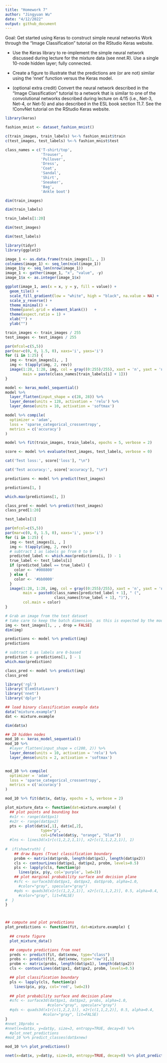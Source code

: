 ```yaml
---
title: "Homework 7"
author: "Jingyuan Wu"
date: "4/12/2022"
output: github_document
---
```


Goal: Get started using Keras to construct simple neural networks
Work through the "Image Classification" tutorial on the RStudio Keras website.

- Use the Keras library to re-implement the simple neural network discussed during lecture for the mixture data (see nnet.R). Use a single 10-node hidden layer; fully connected.

- Create a figure to illustrate that the predictions are (or are not) similar using the 'nnet' function versus the Keras model.

- (optional extra credit) Convert the neural network described in the "Image Classification" tutorial to a network that is similar to one of the convolutional networks described during lecture on 4/15 (i.e., Net-3, Net-4, or Net-5) and also described in the ESL book section 11.7. See the !ConvNet tutorial on the RStudio Keras website.

```r
library(keras)
```

```r
fashion_mnist <- dataset_fashion_mnist()

c(train_images, train_labels) %<-% fashion_mnist$train
c(test_images, test_labels) %<-% fashion_mnist$test
```

```r
class_names = c('T-shirt/top',
                'Trouser',
                'Pullover',
                'Dress',
                'Coat', 
                'Sandal',
                'Shirt',
                'Sneaker',
                'Bag',
                'Ankle boot')
```

```r
dim(train_images)
```

```r
dim(train_labels)
```

```r
train_labels[1:20]
```

```r
dim(test_images)
```

```r
dim(test_labels)
```

```r
library(tidyr)
library(ggplot2)

image_1 <- as.data.frame(train_images[1, , ])
colnames(image_1) <- seq_len(ncol(image_1))
image_1$y <- seq_len(nrow(image_1))
image_1 <- gather(image_1, "x", "value", -y)
image_1$x <- as.integer(image_1$x)

ggplot(image_1, aes(x = x, y = y, fill = value)) +
  geom_tile() +
  scale_fill_gradient(low = "white", high = "black", na.value = NA) +
  scale_y_reverse() +
  theme_minimal() +
  theme(panel.grid = element_blank())   +
  theme(aspect.ratio = 1) +
  xlab("") +
  ylab("")
```

```r
train_images <- train_images / 255
test_images <- test_images / 255
```

```r
par(mfcol=c(5,5))
par(mar=c(0, 0, 1.5, 0), xaxs='i', yaxs='i')
for (i in 1:25) { 
  img <- train_images[i, , ]
  img <- t(apply(img, 2, rev)) 
  image(1:28, 1:28, img, col = gray((0:255)/255), xaxt = 'n', yaxt = 'n',
        main = paste(class_names[train_labels[i] + 1]))
}
```

```r
model <- keras_model_sequential()
model %>%
  layer_flatten(input_shape = c(28, 28)) %>%
  layer_dense(units = 128, activation = 'relu') %>%
  layer_dense(units = 10, activation = 'softmax')
```

```r
model %>% compile(
  optimizer = 'adam', 
  loss = 'sparse_categorical_crossentropy',
  metrics = c('accuracy')
)
```


```r
model %>% fit(train_images, train_labels, epochs = 5, verbose = 2)
```

```r
score <- model %>% evaluate(test_images, test_labels, verbose = 0)

cat('Test loss:', score['loss'], "\n")
```

```r
cat('Test accuracy:', score['accuracy'], "\n")
```

```r
predictions <- model %>% predict(test_images)
```

```r
predictions[1, ]
```

```r
which.max(predictions[1, ])
```

```r
class_pred <- model %>% predict(test_images)
class_pred[1:20]
```

```r
test_labels[1]
```

```r
par(mfcol=c(5,5))
par(mar=c(0, 0, 1.5, 0), xaxs='i', yaxs='i')
for (i in 1:25) { 
  img <- test_images[i, , ]
  img <- t(apply(img, 2, rev)) 
  # subtract 1 as labels go from 0 to 9
  predicted_label <- which.max(predictions[i, ]) - 1
  true_label <- test_labels[i]
  if (predicted_label == true_label) {
    color <- '#008800' 
  } else {
    color <- '#bb0000'
  }
  image(1:28, 1:28, img, col = gray((0:255)/255), xaxt = 'n', yaxt = 'n',
        main = paste0(class_names[predicted_label + 1], " (",
                      class_names[true_label + 1], ")"),
        col.main = color)
}
```

```r
# Grab an image from the test dataset
# take care to keep the batch dimension, as this is expected by the model
img <- test_images[1, , , drop = FALSE]
dim(img)
```

```r
predictions <- model %>% predict(img)
predictions
```

```r
# subtract 1 as labels are 0-based
prediction <- predictions[1, ] - 1
which.max(prediction)
```

```r
class_pred <- model %>% predict(img)
class_pred
```


```r
library('rgl')
library('ElemStatLearn')
library('nnet')
library('dplyr')

## load binary classification example data
data("mixture.example")
dat <- mixture.example
```


```r
dim(dat$x)
```

```r
## 10 hidden nodes
mod_10 <- keras_model_sequential()
mod_10 %>%
  #layer_flatten(input_shape = c(200, 2)) %>%
  layer_dense(units = 10, activation = 'relu') %>%
  layer_dense(units = 2, activation = 'softmax')


mod_10 %>% compile(
  optimizer = 'adam', 
  loss = 'sparse_categorical_crossentropy',
  metrics = c('accuracy')
)

mod_10 %>% fit(dat$x, dat$y, epochs = 5, verbose = 2)
```

```r
plot_mixture_data <- function(dat=mixture.example) {
  ## plot points and bounding box
  #x1r <- range(dat$px1)
  #x2r <- range(dat$px2)
  pts <- plot(dat$x[,1], dat$x[,2],
                type="p", 
                col=ifelse(dat$y, "orange", "blue"))
  #lns <- lines3d(x1r[c(1,2,2,1,1)], x2r[c(1,1,2,2,1)], 1)
  
#  if(showtruth) {
    ## draw Bayes (True) classification boundary
    probm <- matrix(dat$prob, length(dat$px1), length(dat$px2))
    cls <- contourLines(dat$px1, dat$px2, probm, levels=0.5)
    pls <- lapply(cls, function(p) 
      lines(p$x, p$y, col='purple', lwd=3))
    ## plot marginal probability surface and decision plane
    #sfc <- surface3d(dat$px1, dat$px2, dat$prob, alpha=1.0,
      #color="gray", specular="gray")
    #qds <- quads3d(x1r[c(1,2,2,1)], x2r[c(1,1,2,2)], 0.5, alpha=0.4,
      #color="gray", lit=FALSE)
#  }
}



## compute and plot predictions
plot_predictions <- function(fit, dat=mixture.example) {
  
  ## create figure
  plot_mixture_data()

  ## compute predictions from nnet
  preds <- predict(fit, dat$xnew, type="class")
  probs <- predict(fit, dat$xnew, type="raw")[,1]
  probm <- matrix(probs, length(dat$px1), length(dat$px2))
  cls <- contourLines(dat$px1, dat$px2, probm, levels=0.5)

  ## plot classification boundary
  pls <- lapply(cls, function(p) 
    lines(p$x, p$y, col='red', lwd=2))
  
  ## plot probability surface and decision plane
  #sfc <- surface3d(dat$px1, dat$px2, probs, alpha=1.0,
                   #color="gray", specular="gray")
  #qds <- quads3d(x1r[c(1,2,2,1)], x2r[c(1,1,2,2)], 0.5, alpha=0.4,
                 #color="gray", lit=FALSE)
}
#nnet_10probs = 
#nnet(x=dat$x, y=dat$y, size=3, entropy=TRUE, decay=0) %>%
  #plot_nnet_predictions
#mod_10 %>% predict_classes(dat$xnew)
```

```r
mod_10 %>% plot_predictions()
```

```r
nnet(x=dat$x, y=dat$y, size=10, entropy=TRUE, decay=0) %>% plot_predictions()
```
